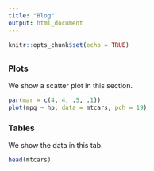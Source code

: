```yaml
---
title: "Blog"
output: html_document
---
```


```r
knitr::opts_chunk$set(echo = TRUE)
```

## {.tabset}

### Plots

We show a scatter plot in this section.

```r
par(mar = c(4, 4, .5, .1))
plot(mpg ~ hp, data = mtcars, pch = 19)
```

### Tables

We show the data in this tab.

```r
head(mtcars)
```